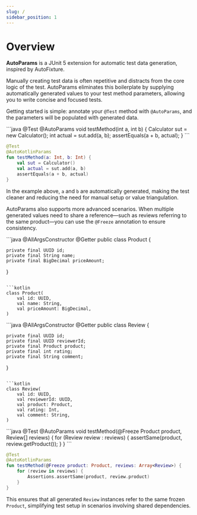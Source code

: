 ```yaml
---
slug: /
sidebar_position: 1
---
```



# Overview

**AutoParams** is a JUnit 5 extension for automatic test data generation, inspired by AutoFixture.

Manually creating test data is often repetitive and distracts from the core logic of the test. AutoParams eliminates this boilerplate by supplying automatically generated values to your test method parameters, allowing you to write concise and focused tests.

Getting started is simple: annotate your `@Test` method with `@AutoParams`, and the parameters will be populated with generated data.

<JavaKotlinCodeBlock>
```java
@Test
@AutoParams
void testMethod(int a, int b) {
    Calculator sut = new Calculator();
    int actual = sut.add(a, b);
    assertEquals(a + b, actual);
}
```

```kotlin
@Test
@AutoKotlinParams
fun testMethod(a: Int, b: Int) {
    val sut = Calculator()
    val actual = sut.add(a, b)
    assertEquals(a + b, actual)
}
```
</JavaKotlinCodeBlock>

In the example above, `a` and `b` are automatically generated, making the test cleaner and reducing the need for manual setup or value triangulation.

AutoParams also supports more advanced scenarios. When multiple generated values need to share a reference—such as reviews referring to the same product—you can use the `@Freeze` annotation to ensure consistency.

<JavaKotlinCodeBlock>
```java
@AllArgsConstructor
@Getter
public class Product {

    private final UUID id;
    private final String name;
    private final BigDecimal priceAmount;
}
```

```kotlin
class Product(
    val id: UUID,
    val name: String,
    val priceAmount: BigDecimal,
)
```
</JavaKotlinCodeBlock>

<JavaKotlinCodeBlock>
```java
@AllArgsConstructor
@Getter
public class Review {
    
    private final UUID id;
    private final UUID reviewerId;
    private final Product product;
    private final int rating;
    private final String comment;
}
```

```kotlin
class Review(
    val id: UUID,
    val reviewerId: UUID,
    val product: Product,
    val rating: Int,
    val comment: String,
)
```
</JavaKotlinCodeBlock>

<JavaKotlinCodeBlock>
```java
@Test
@AutoParams
void testMethod(@Freeze Product product, Review[] reviews) {
    for (Review review : reviews) {
        assertSame(product, review.getProduct());
    }
}
```

```kotlin
@Test
@AutoKotlinParams
fun testMethod(@Freeze product: Product, reviews: Array<Review>) {
    for (review in reviews) {
        Assertions.assertSame(product, review.product)
    }
}
```
</JavaKotlinCodeBlock>

This ensures that all generated `Review` instances refer to the same frozen `Product`, simplifying test setup in scenarios involving shared dependencies.
